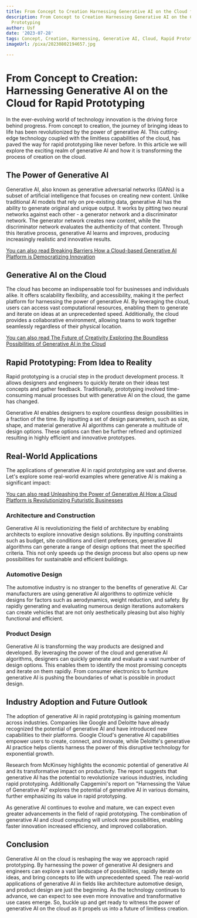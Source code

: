 ```yaml
---
title: From Concept to Creation Harnessing Generative AI on the Cloud for Rapid Prototyping
description: From Concept to Creation Harnessing Generative AI on the Cloud for Rapid
  Prototyping
author: Usf
date: '2023-07-28'
tags: Concept, Creation, Harnessing, Generative AI, Cloud, Rapid Prototyping
imageUrl: /pixa/20230802194657.jpg

---
```

# From Concept to Creation: Harnessing Generative AI on the Cloud for Rapid Prototyping

In the ever-evolving world of technology innovation is the driving force behind progress. From  concept to creation, the journey of bringing ideas to life has been revolutionized by the  power of generative AI. This cutting-edge technology coupled with the limitless capabilities of the  cloud, has paved the way for rapid prototyping like never before. In this article we will explore the exciting realm  of generative AI  and how it is transforming the process of creation  on the cloud.

## The Power of  Generative AI

Generative AI, also  known as generative adversarial networks (GANs) is  a subset of artificial intelligence that focuses on creating new content. Unlike traditional AI models that rely  on pre-existing data, generative AI has  the ability to generate original and unique  output. It works  by pitting two neural networks  against each other - a generator network and a discriminator network. The generator network creates new content, while the discriminator network evaluates the authenticity of that content. Through this iterative process, generative AI learns and improves, producing increasingly realistic and innovative results.

[You  can  also read Breaking Barriers How a Cloud-based Generative AI Platform  is  Democratizing Innovation](Breaking%20Barriers%20How%20a%20Cloud-based%20Generative%20AI%20Platform%20is%20Democratizing%20Innovation)


## Generative AI  on the Cloud

The cloud  has become  an indispensable tool for businesses and individuals alike. It offers scalability flexibility, and accessibility, making it the perfect platform for harnessing the power of generative  AI. By leveraging the  cloud, users can  access vast  computational resources, enabling them to generate and iterate on ideas at an  unprecedented speed.  Additionally, the cloud provides a  collaborative environment, allowing teams to  work together seamlessly regardless of their  physical location.

[You can  also read The  Future of Creativity Exploring the Boundless Possibilities of Generative AI in the Cloud](The%20Future%20of%20Creativity%20Exploring%20the%20Boundless%20Possibilities%20of%20Generative%20AI%20in%20the%20Cloud)


## Rapid Prototyping: From Idea to Reality

Rapid  prototyping is a crucial step in the product  development process. It allows designers and engineers to quickly iterate on their ideas test concepts and gather feedback. Traditionally, prototyping involved time-consuming manual processes but  with generative  AI on the cloud, the game has changed.

Generative AI enables designers to explore countless design possibilities in a  fraction of the time. By inputting a  set of design parameters,  such  as size, shape, and material generative AI algorithms can generate a multitude of design options. These options can then be further refined and optimized resulting in highly efficient and  innovative prototypes.

## Real-World Applications

The applications of generative AI in rapid prototyping are vast and diverse. Let's explore  some real-world examples where generative AI is  making a significant impact:

[You can also read Unleashing the Power of Generative  AI How a Cloud Platform is Revolutionizing Futuristic  Businesses](Unleashing%20the%20Power%20of%20Generative%20AI%20How%20a%20Cloud%20Platform%20is%20Revolutionizing%20Futuristic%20Businesses)


### Architecture  and Construction

Generative AI is revolutionizing the field of architecture by enabling architects to explore innovative design solutions. By  inputting constraints such  as budget, site conditions and  client preferences, generative AI algorithms can generate a range of design options that meet the specified criteria. This not only speeds up the design  process but also opens up new possibilities for sustainable and efficient buildings.

### Automotive Design

The automotive industry is no stranger to the benefits of generative  AI. Car manufacturers are  using generative AI algorithms to optimize vehicle designs for factors such as aerodynamics,  weight reduction, and safety. By rapidly generating  and evaluating numerous design iterations automakers can create vehicles that are not only aesthetically pleasing but also highly functional and efficient.

### Product Design

Generative AI is transforming the way products are designed and developed. By leveraging the power of the cloud  and generative AI algorithms, designers can quickly generate and evaluate a vast number of design options. This enables them to identify the most promising concepts and iterate on them  rapidly. From consumer electronics to furniture generative AI is pushing the boundaries of  what is possible in product  design.

## Industry Adoption and Future Outlook

The adoption of generative AI in rapid prototyping  is gaining momentum across industries. Companies like Google and Deloitte have already recognized the  potential  of generative AI and have introduced new capabilities to their platforms. Google Cloud's generative  AI capabilities empower users to create, connect, and  innovate,  while Deloitte's generative AI practice helps clients harness the power of this disruptive technology for exponential growth.

Research  from McKinsey highlights the economic potential of generative AI and its  transformative impact on productivity. The report suggests that generative AI has the potential to revolutionize various industries, including rapid prototyping. Additionally Capgemini's report on "Harnessing the Value of Generative AI" explores  the potential of generative AI in various domains, further emphasizing its value in rapid  prototyping.

As generative  AI continues to evolve  and mature, we can expect even greater advancements in the field of rapid prototyping.  The combination of generative AI  and cloud computing will unlock new  possibilities, enabling faster innovation increased efficiency, and  improved collaboration.

## Conclusion

Generative AI on  the cloud is reshaping the way we approach rapid  prototyping. By harnessing the power of generative AI designers and engineers can explore a vast landscape of possibilities, rapidly iterate on ideas, and  bring concepts to  life with unprecedented speed. The real-world applications  of generative AI in fields like architecture automotive design,  and product design  are just the beginning. As the technology continues to advance, we can expect to  see even  more innovative and transformative use cases  emerge. So,  buckle up and get ready to witness the  power of generative AI on the  cloud  as  it propels us into a future of limitless creation.